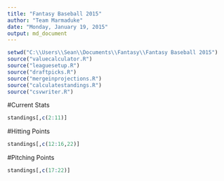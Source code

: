 ```yaml
---
title: "Fantasy Baseball 2015"
author: "Team Marmaduke"
date: "Monday, January 19, 2015"
output: md_document
---
```


``` r
setwd("C:\\Users\\Sean\\Documents\\Fantasy\\Fantasy Baseball 2015")
source("valuecalculator.R")
source("leaguesetup.R")
source("draftpicks.R")
source("mergeinprojections.R")
source("calculatestandings.R")
source("csvwriter.R")
```

#Current Stats
```r
standings[,c(2:11)]
```

#Hitting Points
```r
standings[,c(12:16,22)]
```

#Pitching Points
```r
standings[,c(17:22)]
```